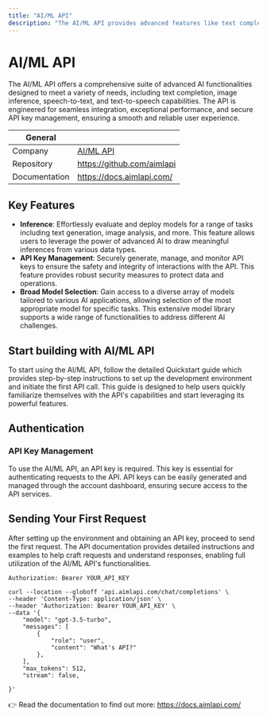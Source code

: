 ```yaml
---
title: "AI/ML API"
description: "The AI/ML API provides advanced features like text completion, image inference, speech-to-text, and text-to-speech with seamless integration and secure API key management."
---
```


# AI/ML API
The AI/ML API offers a comprehensive suite of advanced AI functionalities designed to meet a variety of needs, including text completion, image inference, speech-to-text, and text-to-speech capabilities. The API is engineered for seamless integration, exceptional performance, and secure API key management, ensuring a smooth and reliable user experience. 

| General  |  |
| --- | --- |
| Company | [AI/ML API](https://aimlapi.com/)  |
| Repository | https://github.com/aimlapi |
| Documentation | https://docs.aimlapi.com/ |

## Key Features

* **Inference**: Effortlessly evaluate and deploy models for a range of tasks including text generation, image analysis, and more. This feature allows users to leverage the power of advanced AI to draw meaningful inferences from various data types.
* **API Key Management**: Securely generate, manage, and monitor API keys to ensure the safety and integrity of interactions with the API. This feature provides robust security measures to protect data and operations.
* **Broad Model Selection**: Gain access to a diverse array of models tailored to various AI applications, allowing selection of the most appropriate model for specific tasks. This extensive model library supports a wide range of functionalities to address different AI challenges.

## Start building with AI/ML API
To start using the AI/ML API, follow the detailed Quickstart guide which provides step-by-step instructions to set up the development environment and initiate the first API call. This guide is designed to help users quickly familiarize themselves with the API's capabilities and start leveraging its powerful features.

## Authentication

### API Key Management
To use the AI/ML API, an API key is required. This key is essential for authenticating requests to the API. API keys can be easily generated and managed through the account dashboard, ensuring secure access to the API services.

## Sending Your First Request
After setting up the environment and obtaining an API key, proceed to send the first request. The API documentation provides detailed instructions and examples to help craft requests and understand responses, enabling full utilization of the AI/ML API's functionalities.

```
Authorization: Bearer YOUR_API_KEY

curl --location --globoff 'api.aimlapi.com/chat/completions' \
--header 'Content-Type: application/json' \
--header 'Authorization: Bearer YOUR_API_KEY' \
--data '{
    "model": "gpt-3.5-turbo",
    "messages": [
        {
            "role": "user",
            "content": "What's API?"
        },
    ],
    "max_tokens": 512,
    "stream": false,
    
}'
```

👉 Read the documentation to find out more: https://docs.aimlapi.com/

